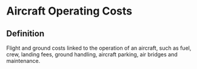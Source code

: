 # Aircraft Operating Costs
\pagenumbering{arabic}

## Definition

Flight and ground costs linked to the operation of an aircraft, such as
fuel, crew, landing fees, ground handling, aircraft parking, air bridges
and maintenance.